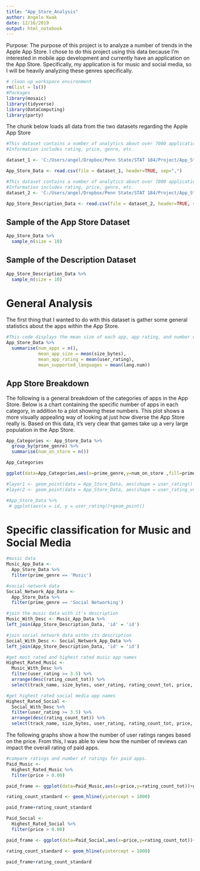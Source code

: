 ```yaml
---
title: "App_Store_Analysis"
author: Angelo Kwak
date: 12/16/2019
output: html_notebook
---
```


Purpose:
The purpose of this project is to analyze a number of trends in the Apple App Store. I chose to do this project using this data because I'm interested in mobile app development and currently have an application on the App Store. Specifically, my application is for music and social media, so I will be heavily analyzing these genres specifically. 

```r
# clean up workspace environment
rm(list = ls())
#Packages
library(mosaic)
library(tidyverse)
library(DataComputing)
library(party)
```

The chunk below loads all data from the two datasets regarding the Apple App Store
```r
#This dataset contains a number of analytics about over 7000 applications on the App Store.
#Information includes rating, price, genre, etc.

dataset_1 <- 'C:/Users/angel/Dropbox/Penn State/STAT 184/Project/App_Store_Analysis/AppleStore.csv'

App_Store_Data <- read.csv(file = dataset_1, header=TRUE, sep=",")

#This dataset contains a number of analytics about over 7000 applications on the App Store.
#Information includes rating, price, genre, etc.
dataset_2 <- 'C:/Users/angel/Dropbox/Penn State/STAT 184/Project/App_Store_Analysis/appleStore_description.csv'

App_Store_Description_Data <- read.csv(file = dataset_2, header=TRUE, sep=",")
```

## Sample of the App Store Dataset
```r
App_Store_Data %>%
  sample_n(size = 10)
```
## Sample of the Description Dataset
```r
App_Store_Description_Data %>%
  sample_n(size = 10)
```
# General Analysis
The first thing that I wanted to do with this dataset is gather some general statistics about the apps within the App Store.
```r
#This code displays the mean size of each app, app rating, and number of languages supported within an app.
App_Store_Data %>%
  summarise(num_apps = n(),
            mean_app_size = mean(size_bytes),
            mean_app_rating = mean(user_rating),
            mean_supported_languages = mean(lang.num))
```

## App Store Breakdown
The following is a general breakdown of the categories of apps in the App Store. Below is a chart containing the specific number of apps in each category, in addition to a plot showing these numbers. This plot shows a more visually appealing way of looking at just how diverse the App Store really is. Based on this data, it's very clear that games take up a very large population in the App Store. 
```r
App_Categories <- App_Store_Data %>%
  group_by(prime_genre) %>%
  summarise(num_on_store = n())

App_Categories
```

```r
ggplot(data=App_Categories,aes(x=prime_genre,y=num_on_store ,fill=prime_genre))+geom_bar(stat='identity',position='stack', width=.9)+theme(axis.text.x=element_text(angle = 90, vjust = 0.5))+ xlab('App Category') + ylab('Number on Store')
```


```r

#layer1 <- geom_point(data = App_Store_Data, aes(shape = user_rating))
#layer2 <- geom_point(data = App_Store_Data, aes(shape = user_rating_ver))

#App_Store_Data %>%
 # ggplot(aes(x = id, y = user_rating))+geom_point()

```

# Specific classification for Music and Social Media
```r
#music data
Music_App_Data <-
  App_Store_Data %>%
  filter(prime_genre == 'Music')

#social network data
Social_Network_App_Data <-
  App_Store_Data %>%
  filter(prime_genre == 'Social Networking')

#join the music data with it's description 
Music_With_Desc <- Music_App_Data %>%
left_join(App_Store_Description_Data, 'id' = 'id')

#join social network data withn its description
Social_With_Desc <- Social_Network_App_Data %>%
left_join(App_Store_Description_Data, 'id' = 'id')
```

```r
#get most rated and highest rated music app names
Highest_Rated_Music <-
  Music_With_Desc %>%
  filter(user_rating >= 3.5) %>%
  arrange(desc(rating_count_tot)) %>%
  select(track_name, size_bytes, user_rating, rating_count_tot, price, app_desc)

#get highest rated social media app names
Highest_Rated_Social <-
  Social_With_Desc %>%
  filter(user_rating >= 3.5) %>%
  arrange(desc(rating_count_tot)) %>%
  select(track_name, size_bytes, user_rating, rating_count_tot, price, app_desc)
```

The following graphs show a how the number of user ratings ranges based on the price. From this, I was able to view how the number of reviews can impact the overall rating of paid apps.
```r
#compare ratings and number of ratings for paid apps. 
Paid_Music <-
  Highest_Rated_Music %>%
  filter(price > 0.00)

paid_frame <- ggplot(data=Paid_Music,aes(x=price,y=rating_count_tot))+geom_point()+aes(colour=user_rating)+scale_y_log10() 

rating_count_standard <- geom_hline(yintercept = 1000)

paid_frame+rating_count_standard
```


```r
Paid_Social <-
  Highest_Rated_Social %>%
  filter(price > 0.00)

paid_frame <- ggplot(data=Paid_Social,aes(x=price,y=rating_count_tot))+geom_point()+aes(colour=user_rating)+scale_y_log10() 

rating_count_standard <- geom_hline(yintercept = 1000)

paid_frame+rating_count_standard
```


